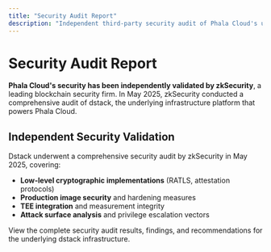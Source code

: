 ```yaml
---
title: "Security Audit Report"
description: "Independent third-party security audit of Phala Cloud's underlying dstack infrastructure by zkSecurity"
---
```


# Security Audit Report

**Phala Cloud's security has been independently validated by zkSecurity**, a leading blockchain security firm. In May 2025, zkSecurity conducted a comprehensive audit of dstack, the underlying infrastructure platform that powers Phala Cloud.

## Independent Security Validation

Dstack underwent a comprehensive security audit by zkSecurity in May 2025, covering:
- **Low-level cryptographic implementations** (RATLS, attestation protocols)
- **Production image security** and hardening measures
- **TEE integration** and measurement integrity
- **Attack surface analysis** and privilege escalation vectors

<Card title="Dstack Security Audit" icon="shield-check" href="/dstack/security-audit">
  View the complete security audit results, findings, and recommendations for the underlying dstack infrastructure.
</Card>
